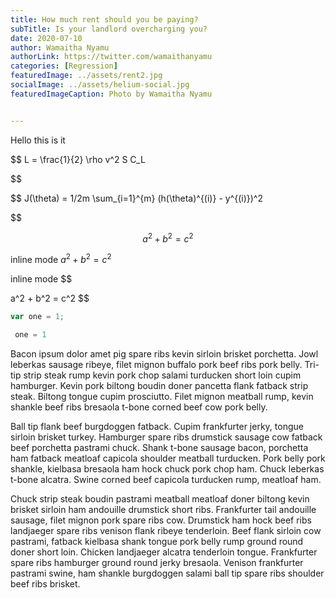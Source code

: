 ```yaml
---
title: How much rent should you be paying?
subTitle: Is your landlord overcharging you?
date: 2020-07-10
author: Wamaitha Nyamu
authorLink: https://twitter.com/wamaithanyamu
categories: [Regression]
featuredImage: ../assets/rent2.jpg
socialImage: ../assets/helium-social.jpg
featuredImageCaption: Photo by Wamaitha Nyamu


---
```

<SEO title="Simple linear regression for housing" description="Custom SEO page description" />

Hello this is it

$$
L = \frac{1}{2} \rho v^2 S C_L


$$

$$
J(\theta) = 1/2m \sum_{i=1}^{m} (h(\theta)^{(i)} - y^{(i)})^2



$$


$$
a^2 + b^2 = c^2
$$

inline mode
$a^2 + b^2 = c^2$


inline mode
$$

a^2 + b^2 = c^2
$$
```js
var one = 1;


```
```py
 one = 1

```

Bacon ipsum dolor amet pig spare ribs kevin sirloin brisket porchetta. Jowl leberkas sausage ribeye, filet mignon buffalo pork beef ribs pork belly. Tri-tip strip steak rump kevin pork chop salami turducken short loin cupim hamburger. Kevin pork biltong boudin doner pancetta flank fatback strip steak. Biltong tongue cupim prosciutto. Filet mignon meatball rump, kevin shankle beef ribs bresaola t-bone corned beef cow pork belly.

Ball tip flank beef burgdoggen fatback. Cupim frankfurter jerky, tongue sirloin brisket turkey. Hamburger spare ribs drumstick sausage cow fatback beef porchetta pastrami chuck. Shank t-bone sausage bacon, porchetta ham fatback meatloaf capicola shoulder meatball turducken. Pork belly pork shankle, kielbasa bresaola ham hock chuck pork chop ham. Chuck leberkas t-bone alcatra. Swine corned beef capicola turducken rump, meatloaf ham.

Chuck strip steak boudin pastrami meatball meatloaf doner biltong kevin brisket sirloin ham andouille drumstick short ribs. Frankfurter tail andouille sausage, filet mignon pork spare ribs cow. Drumstick ham hock beef ribs landjaeger spare ribs venison flank ribeye tenderloin. Beef flank sirloin cow pastrami, fatback kielbasa shank tongue pork belly rump ground round doner short loin. Chicken landjaeger alcatra tenderloin tongue. Frankfurter spare ribs hamburger ground round jerky bresaola. Venison frankfurter pastrami swine, ham shankle burgdoggen salami ball tip spare ribs shoulder beef ribs brisket.
